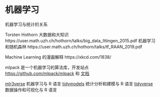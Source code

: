 # 机器学习 {#chap:machine-learning}


机器学习与统计的关系

Torsten Hothorn 大数据和大知识 https://user.math.uzh.ch/hothorn/talks/big_data_Ittingen_2015.pdf
机器学习和随机森林 https://user.math.uzh.ch/hothorn/talks/tf_RAAN_2019.pdf

Machine Learning 的漫画解释 https://xkcd.com/1838/

mlpack 是一个机器学习的算法库，开发站点 <https://github.com/mlpack/mlpack> 和 [文档](https://www.mlpack.org/doc/mlpack-3.4.2/r_documentation.html)

[mlr3verse](https://github.com/mlr-org/mlr3verse) 机器学习与 R 语言
[tidymodels](https://github.com/tidymodels/tidymodels) 统计分析和建模与 R 语言
[tidyverse](https://github.com/tidyverse/tidyverse) 数据操作和可视化与 R 语言



